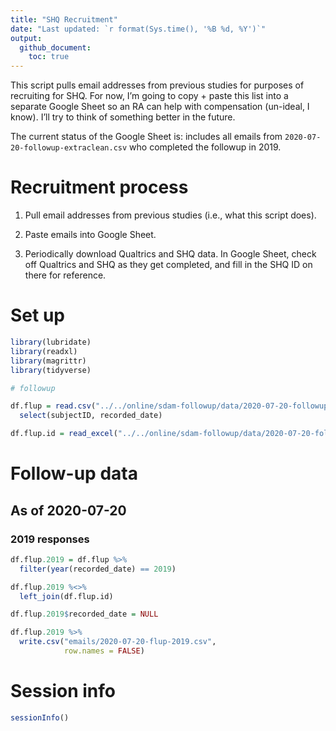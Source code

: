 ```yaml
---
title: "SHQ Recruitment"
date: "Last updated: `r format(Sys.time(), '%B %d, %Y')`"
output: 
  github_document:
    toc: true
---
```


This script pulls email addresses from previous studies for purposes of recruiting for SHQ. For now, I'm going to copy + paste this list into a separate Google Sheet so an RA can help with compensation (un-ideal, I know). I'll try to think of something better in the future.

The current status of the Google Sheet is: includes all emails from `2020-07-20-followup-extraclean.csv` who completed the followup in 2019. 

# Recruitment process

1. Pull email addresses from previous studies (i.e., what this script does).

2. Paste emails into Google Sheet.

3. Periodically download Qualtrics and SHQ data. In Google Sheet, check off Qualtrics and SHQ as they get completed, and fill in the SHQ ID on there for reference.


<!-- ======================================================================= -->


# Set up

```r
library(lubridate)
library(readxl)
library(magrittr)
library(tidyverse)
```

```r
# followup 

df.flup = read.csv("../../online/sdam-followup/data/2020-07-20-followup-extraclean.csv") %>% 
  select(subjectID, recorded_date)

df.flup.id = read_excel("../../online/sdam-followup/data/2020-07-20-followup-subjectID.xlsx")
```


<!-- ======================================================================= -->


# Follow-up data

## As of 2020-07-20

### 2019 responses

```r
df.flup.2019 = df.flup %>% 
  filter(year(recorded_date) == 2019)

df.flup.2019 %<>% 
  left_join(df.flup.id)

df.flup.2019$recorded_date = NULL

df.flup.2019 %>% 
  write.csv("emails/2020-07-20-flup-2019.csv",
            row.names = FALSE)
```


<!-- ======================================================================= -->


# Session info

```r
sessionInfo()
```
